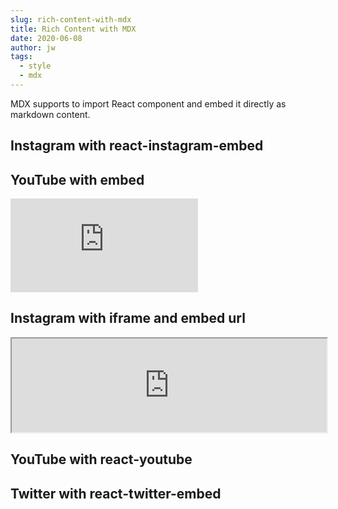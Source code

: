 ```yaml
---
slug: rich-content-with-mdx
title: Rich Content with MDX
date: 2020-06-08
author: jw
tags:
  - style
  - mdx
---
```

MDX supports to import React component and embed it directly as markdown content.

## Instagram with react-instagram-embed

<p>
    <InstagramEmbed
        clientAccessToken='<998730790983166>|<5baaa5bc924b50637c74bd5e315a2aeb>'
        url='https://instagr.am/p/Ytlfl/'
        maxWidth={375}
        hideCaption={false}
        containerTagName='div'
        injectScript
        protocol=''
    />
</p>

## YouTube with embed

<div class="video-container"><iframe class="youtube-embed"
      src="https://www.youtube.com/embed/8WEDJVhTiIg" frameborder="0"
      allow="accelerometer; autoplay; clipboard-write; encrypted-media;
      gyroscope; picture-in-picture" allowfullscreen></iframe></div>

## Instagram with iframe and embed url

<iframe src='https://www.instagram.com/p/BHisJLwAEeU/embed/captioned/' frameBorder='1' width="100%"></iframe>

## YouTube with react-youtube

<p>
  <YouTube videoId={"2g811Eo7K8U"} containerClassName={"youtube-container"} />
</p>

## Twitter with react-twitter-embed

<p>
  <TwitterTweetEmbed tweetId={"933354946111705097"} />
</p>
